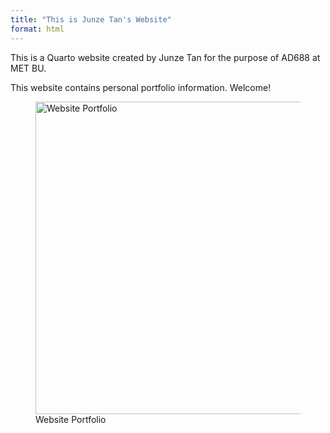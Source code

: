 ```yaml
---
title: "This is Junze Tan's Website"
format: html
---
```


This is a Quarto website created by Junze Tan for the purpose of AD688 at MET BU.

This website contains personal portfolio information. Welcome!

![Website Portfolio](images/welcome portfolio.jpg){width=500px}
